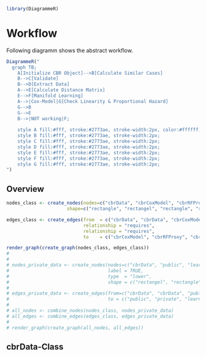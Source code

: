 ```r
library(DiagrammeR)
```

# Workflow

Following diagramm shows the abstract workflow.

```r
DiagrammeR("
  graph TB;
    A[Initialize CBR Object]-->B[Calculate Similar Cases]
    B-->C[Validate]
    B-->D[Extract Data]
    A-->E[Calculate Distance Matrix]
    E-->F[Manifold Learning]
    A-->|Cox-Model|G[Check Linearity & Proportional Hazard]
    G-->B
    G-->E
    B-->|NOT working|F;
    
    style A fill:#fff, stroke:#2773ae, stroke-width:2px, color:#ffffff;
    style B fill:#fff, stroke:#2773ae, stroke-width:2px;
    style C fill:#fff, stroke:#2773ae, stroke-width:2px;
    style D fill:#fff, stroke:#2773ae, stroke-width:2px;
    style E fill:#fff, stroke:#2773ae, stroke-width:2px;
    style F fill:#fff, stroke:#2773ae, stroke-width:2px;
    style G fill:#fff, stroke:#2773ae, stroke-width:2px;
")
```

## Overview

```r
nodes_class <- create_nodes(nodes=c("cbrData", "cbrCoxModel", "cbrRFProxy", "cbrSimCases", "cbrSimCases", "cbrValidate", "cbrValidate"),
                      shape=c("rectangle", "rectangel", "rectangle", "rectangle", "rectangle", "rectangle", "rectangle"))

edges_class <- create_edges(from  = c("cbrData", "cbrData", "cbrCoxModel", "cbrRFProxy", "cbrCoxModel", "cbrRFProxy"),
                            relationship = "requires",
                            relationship = "requires",
                            to    = c("cbrCoxModel", "cbrRFProxy", "cbrSimCases", "cbrSimCases", "cbrValidate", "cbrValidate"))

render_graph(create_graph(nodes_class, edges_class))
# 
# 
# nodes_private_data <- create_nodes(nodes=c("cbrData", "public", "learning", "verumData", "learnVars", "endPoint", "refEQNew", "impute", "initialize", "private"),
#                                    label = TRUE,
#                                    type  = "lower",
#                                    shape = c("rectangel", "rectangle", "circle", "circle", "circle", "circle", "circle", "circle", "circle", "rectangle"))
# 
# edges_private_data <- create_edges(from=c("cbrData", "cbrData", "public", "public", "public", "public", "public", "public", "public"),
#                                    to = c("public", "private", "learning", "verumData", "learnVars", "endPoint", "refEQNew", "impute", "initialize"))
# 
# all_nodes <- combine_nodes(nodes_class, nodes_private_data)
# all_edges <- combine_edges(edges_class, edges_private_data)
# 
# render_graph(create_graph(all_nodes, all_edges))

```


## cbrData-Class



